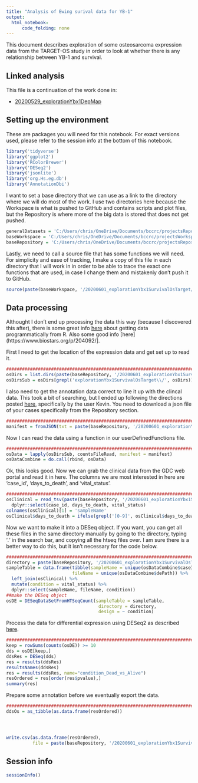 ```yaml
---
title: "Analysis of Ewing surival data for YB-1"
output:
  html_notebook:
      code_folding: none
---
```


This document describes exploration of some osteosarcoma expression data from the TARGET-OS study in order to look at whether there is any relationship between YB-1 and survival.

## Linked analysis

This file is a continuation of the work done in:

* [20200529_explorationYbx1DepMap](https://github.com/chrishuges/projectsWorkspace/tree/master/sorensenLab/relatedToYbx1/20200529_explorationYbx1DepMap)

## Setting up the environment

These are packages you will need for this notebook. For exact versions used, please refer to the session info at the bottom of this notebook.

```r
library('tidyverse')
library('ggplot2')
library('RColorBrewer')
library('DESeq2')
library('jsonlite')
library('org.Hs.eg.db')
library('AnnotationDbi')
```

I want to set a base directory that we can use as a link to the directory where we will do most of the work. I use two directories here because the Workspace is what is pushed to GitHub and contains scripts and plot files, but the Repository is where more of the big data is stored that does not get pushed.

```r
generalDatasets = 'C:/Users/chris/OneDrive/Documents/bccrc/projectsRepository/generalDatasets'
baseWorkspace = 'C:/Users/chris/OneDrive/Documents/bccrc/projectsWorkspace/sorensenLab/relatedToYbx1'
baseRepository = 'C:/Users/chris/OneDrive/Documents/bccrc/projectsRepository/sorensenLab/relatedToYbx1'
```

Lastly, we need to call a source file that has some functions we will need. For simplicity and ease of tracking, I make a copy of this file in each directory that I will work in in order to be able to trace the exact one functions that are used, in case I change them and mistakenly don't push it to GitHub.

```r
source(paste(baseWorkspace, '/20200601_explorationYbx1SurvivalOsTarget/userDefinedFunctions.R', sep = ''))
```

## Data processing

Althought I don't end up processing the data this way (because I discovered this after), there is some great info [here](https://www.bioconductor.org/packages/devel/bioc/vignettes/TCGAbiolinks/inst/doc/download_prepare.html) about getting data programmatically from R. Also some good info [here](https://www.biostars.org/p/204092/].

First I need to get the location of the expression data and get set up to read it.

```r
######################################################################################
osDirs = list.dirs(paste(baseRepository, '/20200601_explorationYbx1SurvivalOsTarget', sep = ''), full.names = TRUE)
osDirsSub = osDirs[grepl('explorationYbx1SurvivalOsTarget\\/', osDirs)]
```

I also need to get the annotation data correct to line it up with the clincal data. This took a bit of searching, but I ended up following the directions posted [here](https://www.biostars.org/p/284708/), specifically by the user Kevin. You need to download a json file of your cases specifically from the Repository section.

```r
######################################################################################
manifest = fromJSON(txt = paste(baseRepository, '/20200601_explorationYbx1SurvivalOsTarget/files.2020-06-01.json', sep = ''))
```

Now I can read the data using a function in our userDefinedFunctions file.

```r
######################################################################################
osData = lapply(osDirsSub, countsFileRead, manifest = manifest)
osDataCombine = do.call(rbind, osData)
```

Ok, this looks good. Now we can grab the clinical data from the GDC web portal and read it in here. The columns we are most interested in here are 'case_id', 'days_to_death', and 'vital_status'.

```r
######################################################################################
osClinical = read_tsv(paste(baseRepository, '/20200601_explorationYbx1SurvivalOsTarget/clinical.tsv', sep = '')) %>%
  dplyr::select(case_id, days_to_death, vital_status)
colnames(osClinical)[1] = 'sampleName'
osClinical$days_to_death = ifelse(grepl('[0-9]', osClinical$days_to_death), as.numeric(osClinical$days_to_death), NA)
```

Now we want to make it into a DESeq object. If you want, you can get all these files in the same directory manually by going to the directory, typing '*.*' in the search bar, and copying all the htseq files over. I am sure there is a better way to do this, but it isn't necessary for the code below.

```r
######################################################################################
directory = paste(baseRepository, '/20200601_explorationYbx1SurvivalOsTarget', sep = '')
sampleTable = data.frame(tibble(sampleName = unique(osDataCombine$caseID),
                         fileName = unique(osDataCombine$dePath)) %>%
  left_join(osClinical) %>%
  mutate(condition = vital_status) %>%
  dplyr::select(sampleName, fileName, condition))
##make the DESeq object
osDE = DESeqDataSetFromHTSeqCount(sampleTable = sampleTable,
                                   directory = directory,
                                   design = ~ condition)
```

Process the data for differential expression using DESeq2 as described [here](http://bioconductor.org/packages/devel/bioc/vignettes/DESeq2/inst/doc/DESeq2.html).

```r
######################################################################################
keep = rowSums(counts(osDE)) >= 10
dds = osDE[keep,]
ddsRes = DESeq(dds)
res = results(ddsRes)
resultsNames(ddsRes)
res = results(ddsRes, name="condition_Dead_vs_Alive")
resOrdered = res[order(res$pvalue),]
summary(res)
```

Prepare some annotation before we eventually export the data.

```r
######################################################################################
ddsOs = as_tibble(as.data.frame(resOrdered))




write.csv(as.data.frame(resOrdered), 
          file = paste(baseRepository, '/20200601_explorationYbx1SurvivalOsTarget/dataset_deseqDeadvAliveOutput.csv', sep = ''))
```


## Session info

```r
sessionInfo()
```


